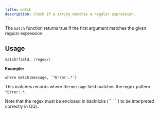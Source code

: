 ```yaml
---
title: match
description: Check if a string matches a regular expression.
---
```


The `match` function returns true if the first argument matches the given regular expression.

## Usage

```
match(field, /regex/)
```

**Example:**
```
where match(message, `^Error:.*`)
```
This matches records where the `message` field matches the regex pattern `^Error:.*`.

<Aside type="caution">
Note that the regex must be enclosed in backticks (`` ` ``) to be interpreted correctly in QQL.
</Aside>